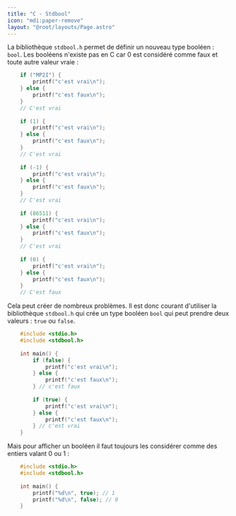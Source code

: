 ```yaml
---
title: "C - Stdbool"
icon: "mdi:paper-remove"
layout: "@root/layouts/Page.astro"
---
```



La bibliothèque `stdbool.h` permet de définir un nouveau type booléen :
`bool`. Les booléens n'existe pas en C car 0 est considéré comme faux et toute
autre valeur vraie :

```c
    if ("MP2I") {
    	printf("c'est vrai\n");
    } else {
    	printf("c'est faux\n");
    }
    // C'est vrai
    
    if (1) {
    	printf("c'est vrai\n");
    } else {
    	printf("c'est faux\n");
    }
    // C'est vrai
    
    if (-1) {
    	printf("c'est vrai\n");
    } else {
    	printf("c'est faux\n");
    }
    // C'est vrai
    
    if (86511) {
    	printf("c'est vrai\n");
    } else {
    	printf("c'est faux\n");
    }
    // C'est vrai
    
    if (0) {
    	printf("c'est vrai\n");
    } else {
    	printf("c'est faux\n");
    }
    // C'est faux
```

Cela peut créer de nombreux problèmes. Il est donc courant d'utiliser la
bibliothèque `stdbool.h` qui crée un type booléen `bool` qui peut prendre deux
valeurs : `true` ou `false`.

```c
    #include <stdio.h>
    #include <stdbool.h>
    
    int main() {
    	if (false) {
    		printf("c'est vrai\n");
    	} else {
    		printf("c'est faux\n");
    	} // c'est faux
    	
    	if (true) {
    		printf("c'est vrai\n");
    	} else {
    		printf("c'est faux\n");
    	} // c'est vrai
    }
```

Mais pour afficher un booléen il faut toujours les considérer comme des
entiers valant 0 ou 1 :

```c
    #include <stdio.h>
    #include <stdbool.h>
    
    int main() {
    	printf("%d\n", true); // 1
    	printf("%d\n", false); // 0
    }
```